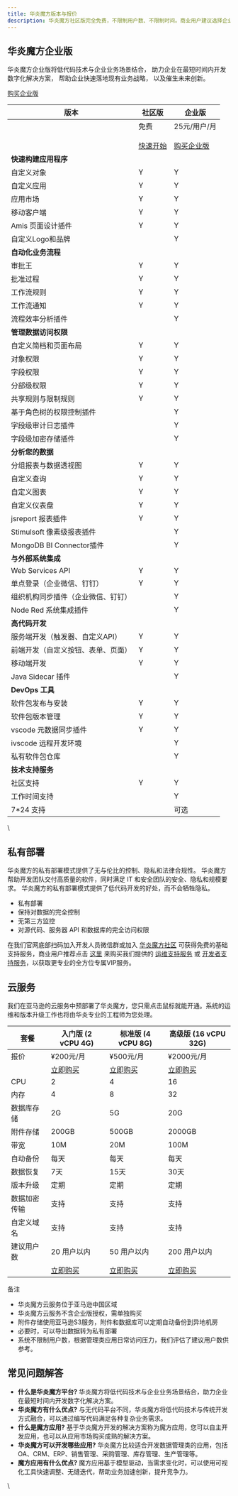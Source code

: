 ```yaml
---
title: 华炎魔方版本与报价
description: 华炎魔方社区版完全免费，不限制用户数、不限制时间。商业用户建议选择企业版，提供更多企业级功能插件及商业支持服务。
---
```


## 华炎魔方企业版

华炎魔方企业版将低代码技术与企业业务场景结合， 助力企业在最短时间内开发数字化解决方案， 帮助企业快速落地现有业务战略， 以及催生未来创新。

[购买企业版](/products/platform-enterprise)

| 版本 | 社区版 | 企业版 |
|----|----|----|
|    | 免费 <br/><br/> [快速开始](/docs/deploy/) | 25元/用户/月  <br/><br/> [购买企业版](/products/platform-enterprise) |
| **快速构建应用程序** |    |    |
| 自定义对象 | Y | Y |
| 自定义应用 | Y | Y |
| 应用市场 | Y | Y |
| 移动客户端 | Y | Y |
| Amis 页面设计插件 | Y | Y |
| 自定义Logo和品牌 |    | Y |
| **自动化业务流程** |    |    |
| 审批王 | Y | Y |
| 批准过程 | Y | Y |
| 工作流规则 | Y | Y |
| 工作流通知 | Y | Y |
| 流程效率分析插件 |    | Y |
| **管理数据访问权限** |    |    |
| 自定义简档和页面布局 | Y | Y |
| 对象权限 | Y | Y |
| 字段权限 | Y | Y |
| 分部级权限 | Y | Y |
| 共享规则与限制规则 | Y | Y |
| 基于角色树的权限控制插件 |    | Y |
| 字段级审计日志插件 |    | Y |
| 字段级加密存储插件 |    | Y |
| **分析您的数据** |    |    |
| 分组报表与数据透视图 | Y | Y |
| 自定义查询 | Y | Y |
| 自定义图表 | Y | Y |
| 自定义仪表盘 | Y | Y |
| jsreport 报表插件 | Y | Y |
| Stimulsoft 像素级报表插件 |    | Y |
| MongoDB BI Connector插件 |    | Y |
| **与外部系统集成** |    |    |
| Web Services API | Y | Y |
| 单点登录（企业微信、钉钉） | Y | Y |
| 组织机构同步插件（企业微信、钉钉） |    | Y |
| Node Red 系统集成插件 |    | Y |
| **高代码开发** |    |    |
| 服务端开发（触发器、自定义API） | Y | Y |
| 前端开发（自定义按钮、表单、页面） | Y | Y |
| 移动端开发 | Y | Y |
| Java Sidecar 插件 |    | Y |
| **DevOps 工具** |    |    |
| 软件包发布与安装 | Y | Y |
| 软件包版本管理 | Y | Y |
| vscode 元数据同步插件 | Y | Y |
| ivscode 远程开发环境 |    | Y |
| 私有软件包仓库 |    | Y |
| **技术支持服务** |    |    |
| 社区支持 | Y | Y |
| 工作时间支持 |    | Y |
| 7\*24 支持 |    | 可选 |

\
## 私有部署

华炎魔方的私有部署模式提供了无与伦比的控制、隐私和法律合规性。 华炎魔方帮助开发团队交付高质量的软件，同时满足 IT 和安全团队的安全、隐私和规模要求。 华炎魔方的私有部署模式提供了低代码开发的好处，而不会牺牲隐私。

* 私有部署
* 保持对数据的完全控制
* 无第三方监控
* 对源代码、服务器 API 和数据库的完全访问权限

在我们官网底部扫码加入开发人员微信群或加入 [华炎魔方社区](https://community.steedos.cn/) 可获得免费的基础支持服务，商业用户推荐点击 [这里](/collections/services) 来购买我们提供的 [运维支持服务](/products/support-success-plan) 或 [开发者支持服务](/products/developer-success-plan)，以获取更专业的全方位专属VIP服务。

## 云服务

我们在亚马逊的云服务中预部署了华炎魔方，您只需点击鼠标就能开通。系统的运维和版本升级工作也将由华炎专业的工程师为您处理。

| 套餐 | 入门版 (2 vCPU 4G) | 标准版 (4 vCPU 8G) | 高级版 (16 vCPU 32G) |
|----|----|----|----|
| 报价 | ¥200元/月 | ¥500元/月 | ¥2000元/月 |
|    | [立即购买](https://www.steedos.cn/products/platform-cloud-starter) | [立即购买](https://www.steedos.cn/products/platform-cloud-standard) | [立即购买](https://www.steedos.cn/products/platform-cloud-professional) |
| CPU | 2 | 4 | 16 |
| 内存 | 4 | 8 | 32 |
| 数据库存储 | 2G | 5G | 20G |
| 附件存储 | 200GB | 500GB | 2000GB |
| 带宽 | 10M | 20M | 100M |
| 自动备份 | 每天 | 每天 | 每天 |
| 数据恢复 | 7天 | 15天 | 30天 |
| 版本升级 | 定期 | 定期 | 定期 |
| 数据加密传输 | 支持 | 支持 | 支持 |
| 自定义域名 | 支持 | 支持 | 支持 |
| 建议用户数 | 20 用户以内 | 50  用户以内 | 200  用户以内 |
|    | [立即购买](https://www.steedos.cn/products/platform-cloud-starter) | [立即购买](https://www.steedos.cn/products/platform-cloud-standard) | [立即购买](https://www.steedos.cn/products/platform-cloud-professional) |

备注

* 华炎魔方云服务位于亚马逊中国区域
* 华炎魔方云服务不含企业版授权，需单独购买
* 附件存储使用亚马逊S3服务，附件和数据库可以定期自动备份到异地机房
* 必要时，可以导出数据转为私有部署
* 系统不限制用户数，根据管理类应用日常访问压力，我们评估了建议用户数供参考。

## 常见问题解答

* **什么是华炎魔方平台?** 华炎魔方将低代码技术与企业业务场景结合，助力企业在最短时间内开发数字化解决方案。
* **华炎魔方有什么优点?** 与无代码平台不同，华炎魔方将低代码技术与传统开发方式融合，可以通过编写代码满足各种复杂业务需求。
* **什么是魔方应用?** 基于华炎魔方开发的解决方案称为魔方应用，您可以自主开发应用，也可以从应用市场购买成熟的解决方案。
* **华炎魔方可以开发哪些应用?** 华炎魔方比较适合开发数据管理类的应用，包括OA、CRM、ERP、销售管理、采购管理、库存管理、生产管理等。
* **魔方应用有什么优点?** 魔方应用基于模型驱动，当需求变化时，可以使用可视化工具快速调整、无缝迭代，帮助业务加速创新，提升竞争力。

\
